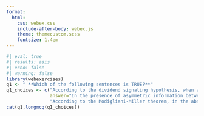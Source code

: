 ```yaml
---
format:
  html:
    css: webex.css
    include-after-body: webex.js
    theme: themecustom.scss
    fontsize: 1.4em
---
```


```r
#| eval: true
#| results: asis
#| echo: false
#| warning: false
library(webexercises)
q1 <- " **Which of the following sentences is TRUE?**"
q1_choices <- c("According to the dividend signaling hypothesis, when a company increases its dividend payments, it generally signals that it expects lower future earnings.",
                answer="In the presence of asymmetric information between managers and shareholders, payout decisions may serve as signals of the firm's future prospects. Managers with better information may strategically set a firm's payout to communicate their private knowledge to the market.",
                "According to the Modigliani-Miller theorem, in the absence of taxes, dividend policy has a significant impact on a firm's overall value.") 
cat(q1,longmcq(q1_choices))

```

